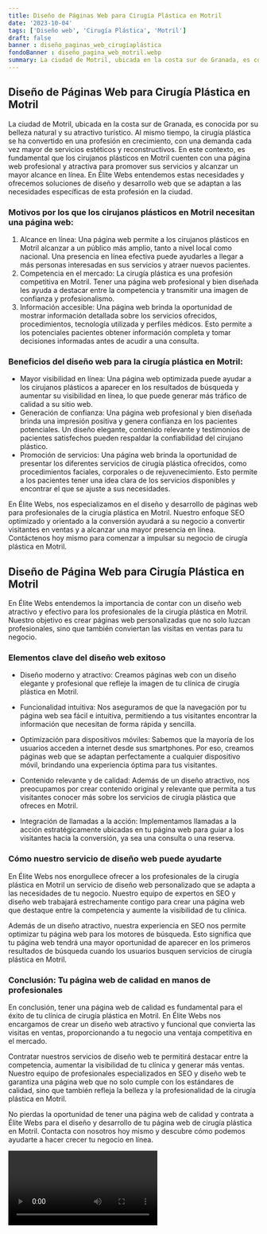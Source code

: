```yaml
---
title: Diseño de Páginas Web para Cirugía Plástica en Motril
date: '2023-10-04'
tags: ['Diseño web', 'Cirugía Plástica', 'Motril']
draft: false
banner : diseño_paginas_web_cirugíaplástica
fondoBanner : diseño_pagina_web_motril.webp
summary: La ciudad de Motril, ubicada en la costa sur de Granada, es conocida por su belleza natural y su atractivo turístico. Al mismo tiempo, la cirugía plástica se ha convertido en una profesión en crecimiento, con una demanda cada vez mayor de servicios estéticos y reconstructivos. En este contexto, es fundamental que los cirujanos plásticos en Motril cuenten con una página web profesional y atractiva para promover sus servicios y alcanzar un mayor alcance en línea. En Élite Webs entendemos estas necesidades y ofrecemos soluciones de diseño y desarrollo web que se adaptan a las necesidades específicas de esta profesión en la ciudad.
---
```


## Diseño de Páginas Web para Cirugía Plástica en Motril

La ciudad de Motril, ubicada en la costa sur de Granada, es conocida por su belleza natural y su atractivo turístico. Al mismo tiempo, la cirugía plástica se ha convertido en una profesión en crecimiento, con una demanda cada vez mayor de servicios estéticos y reconstructivos. En este contexto, es fundamental que los cirujanos plásticos en Motril cuenten con una página web profesional y atractiva para promover sus servicios y alcanzar un mayor alcance en línea. En Élite Webs entendemos estas necesidades y ofrecemos soluciones de diseño y desarrollo web que se adaptan a las necesidades específicas de esta profesión en la ciudad.

### Motivos por los que los cirujanos plásticos en Motril necesitan una página web:
1. Alcance en línea: Una página web permite a los cirujanos plásticos en Motril alcanzar a un público más amplio, tanto a nivel local como nacional. Una presencia en línea efectiva puede ayudarles a llegar a más personas interesadas en sus servicios y atraer nuevos pacientes.
2. Competencia en el mercado: La cirugía plástica es una profesión competitiva en Motril. Tener una página web profesional y bien diseñada les ayuda a destacar entre la competencia y transmitir una imagen de confianza y profesionalismo.
3. Información accesible: Una página web brinda la oportunidad de mostrar información detallada sobre los servicios ofrecidos, procedimientos, tecnología utilizada y perfiles médicos. Esto permite a los potenciales pacientes obtener información completa y tomar decisiones informadas antes de acudir a una consulta.

### Beneficios del diseño web para la cirugía plástica en Motril:
- Mayor visibilidad en línea: Una página web optimizada puede ayudar a los cirujanos plásticos a aparecer en los resultados de búsqueda y aumentar su visibilidad en línea, lo que puede generar más tráfico de calidad a su sitio web.
- Generación de confianza: Una página web profesional y bien diseñada brinda una impresión positiva y genera confianza en los pacientes potenciales. Un diseño elegante, contenido relevante y testimonios de pacientes satisfechos pueden respaldar la confiabilidad del cirujano plástico.
- Promoción de servicios: Una página web brinda la oportunidad de presentar los diferentes servicios de cirugía plástica ofrecidos, como procedimientos faciales, corporales o de rejuvenecimiento. Esto permite a los pacientes tener una idea clara de los servicios disponibles y encontrar el que se ajuste a sus necesidades.

En Élite Webs, nos especializamos en el diseño y desarrollo de páginas web para profesionales de la cirugía plástica en Motril. Nuestro enfoque SEO optimizado y orientado a la conversión ayudará a su negocio a convertir visitantes en ventas y a alcanzar una mayor presencia en línea. Contáctenos hoy mismo para comenzar a impulsar su negocio de cirugía plástica en Motril.

<GifSeo />

<Cta />

## Diseño de Página Web para Cirugía Plástica en Motril

En Élite Webs entendemos la importancia de contar con un diseño web atractivo y efectivo para los profesionales de la cirugía plástica en Motril. Nuestro objetivo es crear páginas web personalizadas que no solo luzcan profesionales, sino que también conviertan las visitas en ventas para tu negocio.

### Elementos clave del diseño web exitoso

- Diseño moderno y atractivo: Creamos páginas web con un diseño elegante y profesional que refleje la imagen de tu clínica de cirugía plástica en Motril.

- Funcionalidad intuitiva: Nos aseguramos de que la navegación por tu página web sea fácil e intuitiva, permitiendo a tus visitantes encontrar la información que necesitan de forma rápida y sencilla.

- Optimización para dispositivos móviles: Sabemos que la mayoría de los usuarios acceden a internet desde sus smartphones. Por eso, creamos páginas web que se adaptan perfectamente a cualquier dispositivo móvil, brindando una experiencia óptima para tus visitantes.

- Contenido relevante y de calidad: Además de un diseño atractivo, nos preocupamos por crear contenido original y relevante que permita a tus visitantes conocer más sobre los servicios de cirugía plástica que ofreces en Motril.

- Integración de llamadas a la acción: Implementamos llamadas a la acción estratégicamente ubicadas en tu página web para guiar a los visitantes hacia la conversión, ya sea una consulta o una reserva.

### Cómo nuestro servicio de diseño web puede ayudarte

En Élite Webs nos enorgullece ofrecer a los profesionales de la cirugía plástica en Motril un servicio de diseño web personalizado que se adapta a las necesidades de tu negocio. Nuestro equipo de expertos en SEO y diseño web trabajará estrechamente contigo para crear una página web que destaque entre la competencia y aumente la visibilidad de tu clínica.

Además de un diseño atractivo, nuestra experiencia en SEO nos permite optimizar tu página web para los motores de búsqueda. Esto significa que tu página web tendrá una mayor oportunidad de aparecer en los primeros resultados de búsqueda cuando los usuarios busquen servicios de cirugía plástica en Motril.

### Conclusión: Tu página web de calidad en manos de profesionales

En conclusión, tener una página web de calidad es fundamental para el éxito de tu clínica de cirugía plástica en Motril. En Élite Webs nos encargamos de crear un diseño web atractivo y funcional que convierta las visitas en ventas, proporcionando a tu negocio una ventaja competitiva en el mercado.

Contratar nuestros servicios de diseño web te permitirá destacar entre la competencia, aumentar la visibilidad de tu clínica y generar más ventas. Nuestro equipo de profesionales especializados en SEO y diseño web te garantiza una página web que no solo cumple con los estándares de calidad, sino que también refleja la belleza y la profesionalidad de la cirugía plástica en Motril.

No pierdas la oportunidad de tener una página web de calidad y contrata a Élite Webs para el diseño y desarrollo de tu página web de cirugía plástica en Motril. Contacta con nosotros hoy mismo y descubre cómo podemos ayudarte a hacer crecer tu negocio en línea.

<Video />

<CtaBot job='Cirugía Plástica' city='Motril'/>

<Gmaps query='Motril+españa+maps' />